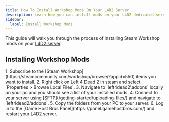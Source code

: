 ```yaml
---
title: How To Install Workshop Mods On Your L4D2 Server
description: Learn how you can install mods on your L4D2 dedicated server.
sidebar:
  label: Install Workshop Mods
---
```


This guide will walk you through the process of installing Steam Workshop mods on your [L4D2 server](https://www.gamehostbros.com/left-4-dead-2-server-hosting/).

## Installing Workshop Mods

<Steps>
1. Subscribe to the [Steam Workshop](https://steamcommunity.com/workshop/browse/?appid=550) items you want to install.
2. Right click on Left 4 Dead 2 in steam and select `Properties > Browse Local Files`.
3. Navigate to `left4dead2\addons` locally on your pc and you should see a list of your installed mods.
4. Connect to your server using [SFTP](/getting-started/uploading-files/) and navigate to `left4dead2/addons`.
5. Copy the folders from your PC to your server. 
6. Log in to the [Game Host Bros Panel](https://panel.gamehostbros.com/) and restart your L4D2 server.
</Steps>